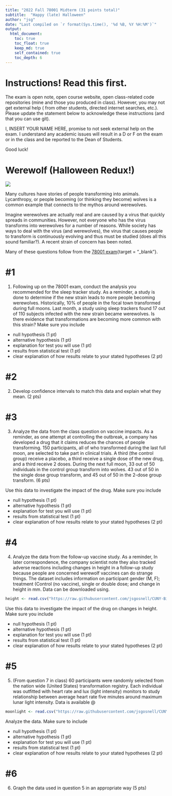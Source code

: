```yaml
---
title: "2022 Fall 78001 Midterm (31 points total)"
subtitle:  "Happy (late) Halloween"
author: "jsg"
date: "Last compiled on `r format(Sys.time(), '%d %B, %Y %H:%M')`"
output:
  html_document:
    toc: true
    toc_float: true
    keep_md: true
    self_contained: true
    toc_depth: 6
---
```


# Instructions! Read this first.

The exam is open note, open course website, open class-related code repositories 
(mine and those you produced in class). However, you may not get external help (
from other students, directed internet searches, etc.).  Please update the statement
below to acknowledge these instructions (and that you can use git).

I, INSERT YOUR NAME HERE, promise to not seek external help on the exam. I 
understand any academic issues will result in a D or F on the exam or in the class
and be reported to the Dean of Students. 

Good luck!

# Werewolf (Halloween Redux!) 

![](https://2.bp.blogspot.com/-huSpt_sT7HI/WAmTUUV9GAI/AAAAAAAAZgQ/hWJ8TZx5MGAPuK5MFuRFEWdrAdMib4uqwCEw/s320/IMG_2931.JPG)

Many cultures have stories of people transforming into animals. Lycanthropy, or 
people becoming (or thinking they become) wolves is a common example that connects 
to the mythos around werewolves.

Imagine werewolves are actually real and are caused by a virus that quickly spreads 
in communities. However, not everyone who has the virus transforms into werewolves
for a number of reasons.  While society has ways to deal with the virus (and werewolves),
the virus that causes people to transform is continuously evolving and thus must
be studied (does all this sound familiar?). A recent strain of concern has been noted.  

Many of these questions follow from the [78001 exam](https://docs.google.com/document/d/154CLTdYMcluSzlovlcPg-9Z-_Zt6xjDsUJqICBdqAao/edit?usp=sharing){target = "_blank"}.

# #1

1. Following up on the 78001 exam, conduct the analysis you recommended for the 
sleep tracker study.  As a reminder, 
a study is done to determine if the new strain leads to more people becoming 
werewolves. Historically,
10% of people in the focal town transformed during full moons. Last month, a study 
using sleep trackers found 17 out of 110 subjects infected with the new strain
became werewolves.  Is there 
evidence that transformations are becoming more common with this strain?  Make 
sure you include

* null hypothesis (1 pt)
* alternative hypothesis (1 pt)
* explanation for test you will use (1 pt)
* results from statistical test (1 pt)
* clear explanation of how results relate to your stated hypotheses (2 pt)

# #2

2. Develop confidence intervals to match this data and explain what they mean. (2 pts) 


# #3

3.  Analyze the data from the class question on vaccine impacts. As a reminder,
as one attempt at controlling the outbreak, a company has developed a drug
that it claims reduces the chances of people transforming.  150 participants, all
of who transformed during the last full moon, are selected to take part in clinical 
trials.  A third (the control group) receive a  placebo, a third receive a single 
dose of the new drug, and a third receive 2 doses.  During the next full moon, 33 out of 50 individuals in the control
group transform into wolves.  43 out of 50 in the single dose group transform, and 
45 out of 50 in the 2-dose group transform. (6 pts) 

Use this data
to investigate the impact of the drug. Make sure you include

* null hypothesis (1 pt)
* alternative hypothesis (1 pt)
* explanation for test you will use (1 pt)
* results from statistical test (1 pt)
* clear explanation of how results relate to your stated hypotheses (2 pt)

# #4

4. Analyze the data from the follow-up vaccine study. As a reminder,
In later correspondence, the company scientist note they also tracked adverse 
reactions including changes in height in a follow-up study because people are 
concerned werewolf vaccines can do strange things.  The dataset includes information
on participant gender (M, F); treatment (Control (no vaccine), single or double 
dose; and change in height in mm. Data can be downloaded using.

```r
height <- read.csv("https://raw.githubusercontent.com/jsgosnell/CUNY-BioStats/master/datasets/vaccine_height.csv", stringsAsFactors = T)
```

Use this data
to investigate the impact of the drug on changes in height. Make sure you include

* null hypothesis (1 pt)
* alternative hypothesis (1 pt)
* explanation for test you will use (1 pt)
* results from statistical test (1 pt)
* clear explanation of how results relate to your stated hypotheses (2 pt)

# #5

5. (From question 7 in class) 60 participants were randomly selected from 
the nation wide (United States)
transformation registry.  Each individual was outfitted with heart rate and lux
(light intensity) monitors to study relationship between average heart rate five
minutes around maximum lunar light intensity. Data is available @ 

```r
moonlight <- read.csv("https://raw.githubusercontent.com/jsgosnell/CUNY-BioStats/master/datasets/moonlight.csv", stringsAsFactors = T)
```


Analyze the data. Make sure to include

* null hypothesis (1 pt)
* alternative hypothesis (1 pt)
* explanation for test you will use (1 pt)
* results from statistical test (1 pt)
* clear explanation of how results relate to your stated hypotheses (2 pt)

# #6

6. Graph the data used in question 5 in an appropriate way (5 pts)




